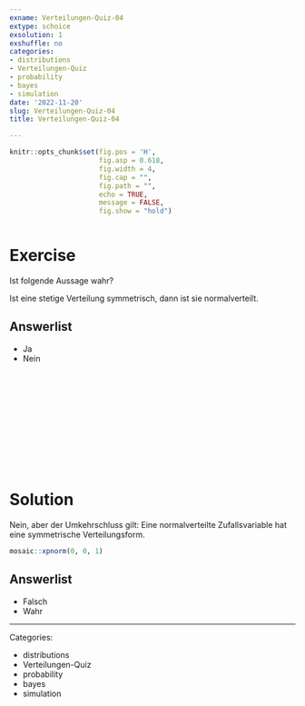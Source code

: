 ```yaml
---
exname: Verteilungen-Quiz-04
extype: schoice
exsolution: 1
exshuffle: no
categories:
- distributions
- Verteilungen-Quiz
- probability
- bayes
- simulation
date: '2022-11-20'
slug: Verteilungen-Quiz-04
title: Verteilungen-Quiz-04

---
```







```r
knitr::opts_chunk$set(fig.pos = 'H',
                      fig.asp = 0.618,
                      fig.width = 4,
                      fig.cap = "", 
                      fig.path = "",
                      echo = TRUE,
                      message = FALSE,
                      fig.show = "hold")



```






# Exercise

Ist folgende Aussage wahr?

Ist eine stetige Verteilung symmetrisch, dann ist sie normalverteilt.


Answerlist
----------
* Ja
* Nein



</br>
</br>
</br>
</br>
</br>
</br>
</br>
</br>
</br>
</br>

# Solution

Nein, aber der Umkehrschluss gilt: Eine normalverteilte Zufallsvariable hat 
eine symmetrische Verteilungsform.

```r
mosaic::xpnorm(0, 0, 1)
```



Answerlist
----------



* Falsch
* Wahr




---

Categories: 

- distributions
- Verteilungen-Quiz
- probability
- bayes
- simulation

